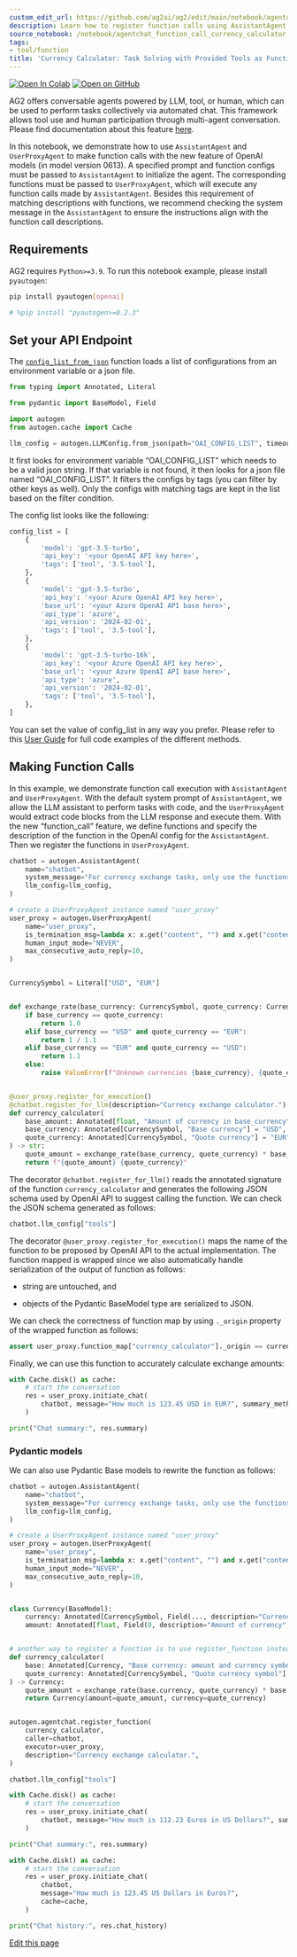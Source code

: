 ```yaml
---
custom_edit_url: https://github.com/ag2ai/ag2/edit/main/notebook/agentchat_function_call_currency_calculator.ipynb
description: Learn how to register function calls using AssistantAgent and UserProxyAgent.
source_notebook: /notebook/agentchat_function_call_currency_calculator.ipynb
tags:
- tool/function
title: 'Currency Calculator: Task Solving with Provided Tools as Functions'
---
```


<a href="https://colab.research.google.com/github/ag2ai/ag2/blob/main/notebook/agentchat_function_call_currency_calculator.ipynb" class="colab-badge" target="_blank"><img noZoom src="https://colab.research.google.com/assets/colab-badge.svg" alt="Open In Colab" /></a>
<a href="https://github.com/ag2ai/ag2/blob/main/notebook/agentchat_function_call_currency_calculator.ipynb" class="github-badge" target="_blank"><img noZoom src="https://img.shields.io/badge/Open%20on%20GitHub-grey?logo=github" alt="Open on GitHub" /></a>




AG2 offers conversable agents powered by LLM, tool, or human, which can
be used to perform tasks collectively via automated chat. This framework
allows tool use and human participation through multi-agent
conversation. Please find documentation about this feature
[here](https://docs.ag2.ai/latest/docs/user-guide/basic-concepts/conversable-agent/).

In this notebook, we demonstrate how to use `AssistantAgent` and
`UserProxyAgent` to make function calls with the new feature of OpenAI
models (in model version 0613). A specified prompt and function configs
must be passed to `AssistantAgent` to initialize the agent. The
corresponding functions must be passed to `UserProxyAgent`, which will
execute any function calls made by `AssistantAgent`. Besides this
requirement of matching descriptions with functions, we recommend
checking the system message in the `AssistantAgent` to ensure the
instructions align with the function call descriptions.

## Requirements

AG2 requires `Python>=3.9`. To run this notebook example, please install
`pyautogen`:


```bash
pip install pyautogen[openai]
```


```python
# %pip install "pyautogen>=0.2.3"
```

## Set your API Endpoint

The
[`config_list_from_json`](https://docs.ag2.ai/latest/docs/api-reference/autogen/config_list_from_json/#autogen.config_list_from_json)
function loads a list of configurations from an environment variable or
a json file.


```python
from typing import Annotated, Literal

from pydantic import BaseModel, Field

import autogen
from autogen.cache import Cache

llm_config = autogen.LLMConfig.from_json(path="OAI_CONFIG_LIST", timeout=120).where(tags=["3.5-tool"])
```

It first looks for environment variable “OAI_CONFIG_LIST” which needs to
be a valid json string. If that variable is not found, it then looks for
a json file named “OAI_CONFIG_LIST”. It filters the configs by tags (you
can filter by other keys as well). Only the configs with matching tags
are kept in the list based on the filter condition.

The config list looks like the following:


```python
config_list = [
    {
        'model': 'gpt-3.5-turbo',
        'api_key': '<your OpenAI API key here>',
        'tags': ['tool', '3.5-tool'],
    },
    {
        'model': 'gpt-3.5-turbo',
        'api_key': '<your Azure OpenAI API key here>',
        'base_url': '<your Azure OpenAI API base here>',
        'api_type': 'azure',
        'api_version': '2024-02-01',
        'tags': ['tool', '3.5-tool'],
    },
    {
        'model': 'gpt-3.5-turbo-16k',
        'api_key': '<your Azure OpenAI API key here>',
        'base_url': '<your Azure OpenAI API base here>',
        'api_type': 'azure',
        'api_version': '2024-02-01',
        'tags': ['tool', '3.5-tool'],
    },
]
```

You can set the value of config_list in any way you prefer. Please refer
to this [User
Guide](https://docs.ag2.ai/latest/docs/user-guide/advanced-concepts/llm-configuration-deep-dive)
for full code examples of the different methods.

## Making Function Calls

In this example, we demonstrate function call execution with
`AssistantAgent` and `UserProxyAgent`. With the default system prompt of
`AssistantAgent`, we allow the LLM assistant to perform tasks with code,
and the `UserProxyAgent` would extract code blocks from the LLM response
and execute them. With the new “function_call” feature, we define
functions and specify the description of the function in the OpenAI
config for the `AssistantAgent`. Then we register the functions in
`UserProxyAgent`.


```python
chatbot = autogen.AssistantAgent(
    name="chatbot",
    system_message="For currency exchange tasks, only use the functions you have been provided with. Reply TERMINATE when the task is done.",
    llm_config=llm_config,
)

# create a UserProxyAgent instance named "user_proxy"
user_proxy = autogen.UserProxyAgent(
    name="user_proxy",
    is_termination_msg=lambda x: x.get("content", "") and x.get("content", "").rstrip().endswith("TERMINATE"),
    human_input_mode="NEVER",
    max_consecutive_auto_reply=10,
)


CurrencySymbol = Literal["USD", "EUR"]


def exchange_rate(base_currency: CurrencySymbol, quote_currency: CurrencySymbol) -> float:
    if base_currency == quote_currency:
        return 1.0
    elif base_currency == "USD" and quote_currency == "EUR":
        return 1 / 1.1
    elif base_currency == "EUR" and quote_currency == "USD":
        return 1.1
    else:
        raise ValueError(f"Unknown currencies {base_currency}, {quote_currency}")


@user_proxy.register_for_execution()
@chatbot.register_for_llm(description="Currency exchange calculator.")
def currency_calculator(
    base_amount: Annotated[float, "Amount of currency in base_currency"],
    base_currency: Annotated[CurrencySymbol, "Base currency"] = "USD",
    quote_currency: Annotated[CurrencySymbol, "Quote currency"] = "EUR",
) -> str:
    quote_amount = exchange_rate(base_currency, quote_currency) * base_amount
    return f"{quote_amount} {quote_currency}"
```

The decorator `@chatbot.register_for_llm()` reads the annotated
signature of the function `currency_calculator` and generates the
following JSON schema used by OpenAI API to suggest calling the
function. We can check the JSON schema generated as follows:


```python
chatbot.llm_config["tools"]
```

The decorator `@user_proxy.register_for_execution()` maps the name of
the function to be proposed by OpenAI API to the actual implementation.
The function mapped is wrapped since we also automatically handle
serialization of the output of function as follows:

-   string are untouched, and

-   objects of the Pydantic BaseModel type are serialized to JSON.

We can check the correctness of function map by using `._origin`
property of the wrapped function as follows:


```python
assert user_proxy.function_map["currency_calculator"]._origin == currency_calculator.func
```

Finally, we can use this function to accurately calculate exchange
amounts:


```python
with Cache.disk() as cache:
    # start the conversation
    res = user_proxy.initiate_chat(
        chatbot, message="How much is 123.45 USD in EUR?", summary_method="reflection_with_llm", cache=cache
    )
```


```python
print("Chat summary:", res.summary)
```

### Pydantic models

We can also use Pydantic Base models to rewrite the function as follows:


```python
chatbot = autogen.AssistantAgent(
    name="chatbot",
    system_message="For currency exchange tasks, only use the functions you have been provided with. Reply TERMINATE when the task is done.",
    llm_config=llm_config,
)

# create a UserProxyAgent instance named "user_proxy"
user_proxy = autogen.UserProxyAgent(
    name="user_proxy",
    is_termination_msg=lambda x: x.get("content", "") and x.get("content", "").rstrip().endswith("TERMINATE"),
    human_input_mode="NEVER",
    max_consecutive_auto_reply=10,
)


class Currency(BaseModel):
    currency: Annotated[CurrencySymbol, Field(..., description="Currency symbol")]
    amount: Annotated[float, Field(0, description="Amount of currency", ge=0)]


# another way to register a function is to use register_function instead of register_for_execution and register_for_llm decorators
def currency_calculator(
    base: Annotated[Currency, "Base currency: amount and currency symbol"],
    quote_currency: Annotated[CurrencySymbol, "Quote currency symbol"] = "USD",
) -> Currency:
    quote_amount = exchange_rate(base.currency, quote_currency) * base.amount
    return Currency(amount=quote_amount, currency=quote_currency)


autogen.agentchat.register_function(
    currency_calculator,
    caller=chatbot,
    executor=user_proxy,
    description="Currency exchange calculator.",
)
```


```python
chatbot.llm_config["tools"]
```


```python
with Cache.disk() as cache:
    # start the conversation
    res = user_proxy.initiate_chat(
        chatbot, message="How much is 112.23 Euros in US Dollars?", summary_method="reflection_with_llm", cache=cache
    )
```


```python
print("Chat summary:", res.summary)
```


```python
with Cache.disk() as cache:
    # start the conversation
    res = user_proxy.initiate_chat(
        chatbot,
        message="How much is 123.45 US Dollars in Euros?",
        cache=cache,
    )
```


```python
print("Chat history:", res.chat_history)
```

<div className="edit-url-container">
    <a className="edit-url" href="https://github.com/ag2ai/ag2/edit/main/notebook/agentchat_function_call_currency_calculator.ipynb" target='_blank'><Icon icon="pen" iconType="solid" size="13px"/> Edit this page</a>
</div>
